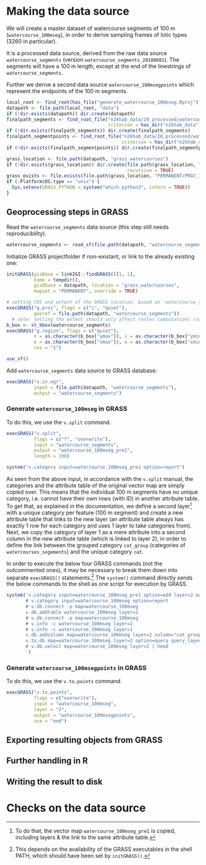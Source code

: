 # Making the data source

We will create a master dataset of watercourse segments of 100 m (`watercourse_100mseg`), in order to derive sampling frames of lotic types (3260 in particular).

It is a processed data source, derived from the raw data source `watercourse_segments` (version `watercourse_segments_20180601`).
The segments will have a 100 m length, except at the end of the linestrings of `watercourse_segments`.

Further we derive a second data source `watercourse_100msegpoints` which represent the endpoints of the 100 m segments.

```r
local_root <- find_root(has_file("generate_watercourse_100mseg.Rproj"))
datapath <- file.path(local_root, "data")
if (!dir.exists(datapath)) dir.create(datapath)
finalpath_segments <- find_root_file("n2khab_data/20_processed/watercourse_100mseg", 
                                     criterion = has_dir("n2khab_data"))
if (!dir.exists(finalpath_segments)) dir.create(finalpath_segments)
finalpath_segmentpoints <- find_root_file("n2khab_data/20_processed/watercourse_100msegpoints", 
                                          criterion = has_dir("n2khab_data"))
if (!dir.exists(finalpath_segmentpoints)) dir.create(finalpath_segmentpoints)
```

```r
grass_location <- file.path(datapath, "grass_watercourses")
if (!dir.exists(grass_location)) dir.create(file.path(grass_location, "PERMANENT"),
                                            recursive = TRUE)
grass_exists <- file.exists(file.path(grass_location, "PERMANENT/PROJ_INFO"))
if (.Platform$OS.type == "unix") {
  Sys.setenv(GRASS_PYTHON = system("which python3", intern = TRUE))
}
```


## Geoprocessing steps in GRASS

Read the `watercourse_segments` data source (this step still needs reproducibility).

```r
watercourse_segments <- read_sf(file.path(datapath, "watercourse_segments"))
```

Initialize GRASS projectfolder if non-existant, or link to the already existing one:

```r
initGRASS(gisBase = link2GI::findGRASS()[1, 1],
          home = tempdir(),
          gisDbase = datapath, location = "grass_watercourses", 
          mapset = "PERMANENT", override = TRUE)
```


```r
# setting CRS and extent of the GRASS location, based on 'watercourse_segments'
execGRASS("g.proj", flags = c("c", "quiet"), 
          georef = file.path(datapath, "watercourse_segments"))
  # note: setting the extent should only affect raster computations (so we don't need it)
b_box <- st_bbox(watercourse_segments)
execGRASS("g.region", flags = c("quiet"), 
          n = as.character(b_box["ymax"]), s = as.character(b_box["ymin"]), 
          e = as.character(b_box["xmax"]), w = as.character(b_box["xmin"]), 
          res = "1")
```


```r
use_sf()
```

Add `watercourse_segments` data source to GRASS database:

```r
execGRASS("v.in.ogr",
          input = file.path(datapath, "watercourse_segments"),
          output = "watercourse_segments")
```

### Generate `watercourse_100mseg` in GRASS

To do this, we use the `v.split` command.

<!-- g.manual v.split -->

```r
execGRASS("v.split",
          flags = c("f", "overwrite"),
          input = "watercourse_segments",
          output = "watercourse_100mseg_pre1",
          length = 100)
```

```r
system("v.category input=watercourse_100mseg_pre1 option=report")
```

As seen from the above input, in accordance with the `v.split` manual, the categories and the attribute table of the original vector map are simply copied over.
This means that the individual 100 m segments have no unique category, i.e. cannot have their own rows (with ID) in another attribute table.
To get that, as explained in the documentation, we define a second layer^[To do that, the vector map `watercourse_100mseg_pre1` is copied, including layers & the link to the same attribute table.] with a unique category per feature (100 m segment) and create a new attribute table that links to the new layer (an attribute table always has exactly 1 row for each category and uses 1 layer to take categories from).
Next, we copy the category of layer 1 as a mere attribute into a second column in the new attribute table (which is linked to layer 2), in order to define the link between the grouped category `cat_group` (categories of `watercourses_segements`) and the unique category `cat`.

In order to execute the below four GRASS commands (not the outcommented ones), it may be necessary to break them down into separate `execGRASS()` statements.^[
This depends on the availability of the GRASS executables in the shell PATH, which should have been set by `initGRASS()`.
]
The `system()` command directly sends the below commands to the shell as one script for execution by GRASS.

```r
system('v.category input=watercourse_100mseg_pre1 option=add layer=2 output=watercourse_100mseg
       # v.category input=watercourse_100mseg option=report
       # v.db.connect -p map=watercourse_100mseg
       v.db.addtable watercourse_100mseg layer=2
       # v.db.connect -p map=watercourse_100mseg
       # v.info -c watercourse_100mseg layer=2
       # v.info -c watercourse_100mseg layer=1
       v.db.addcolumn map=watercourse_100mseg layer=2 column="cat_group int"
       v.to.db map=watercourse_100mseg layer=2 option=query query_layer=1 query_column=cat columns=cat_group --overwrite
       # v.db.select map=watercourse_100mseg layer=2 | head
       ')
```

<!-- Output from the v.to.db command: -->

<!-- WARNING: Values in column <cat_group> will be overwritten -->
<!-- Reading features... -->
<!--  100% -->
<!-- Querying database... -->
<!--  100% -->
<!-- Updating database... -->
<!--  100% -->
<!-- 263871 categories read from vector map (layer 2) -->
<!-- 263871 records selected from table (layer 1) -->
<!-- 263871 categories read from vector map exist in selection from table -->
<!-- 263871 records updated/inserted (layer 2) -->



<!-- v.db.connect -p map=watercourse_100mseg -->
<!-- Vector map <watercourse_100mseg> is connected by: -->
<!-- layer <1/watercourse_segments> table <watercourse_100mseg> in database <(...)/n2khab-preprocessing/src/generate_watercourse_100mseg/data/grass_watercourses/PERMANENT/sqlite/sqlite.db> through driver <sqlite> with key <cat> -->
<!-- layer <2/watercourse_100mseg_2> table <watercourse_100mseg_2> in database <(...)/n2khab-preprocessing/src/generate_watercourse_100mseg/data/grass_watercourses/PERMANENT/sqlite/sqlite.db> through driver <sqlite> with key <cat> -->

### Generate `watercourse_100msegpoints` in GRASS

To do this, we use the `v.to.points` command.

<!-- g.manual v.to.points -->

```r
execGRASS("v.to.points",
          flags = c("overwrite"),
          input = "watercourse_100mseg",
          layer = "2",
          output = "watercourse_100msegpoints",
          use = "end")
```

<!-- v.info watercourse_100msegpoints layer=1 -->
<!--  +----------------------------------------------------------------------------+ -->
<!--  | Name:            watercourse_100msegpoints                                 | -->
<!--  | Mapset:          PERMANENT                                                 | -->
<!--  | Location:        grass_watercourses                                        | -->
<!--  | Database:        (...)                                                     | -->
<!--  | Title:                                                                     | -->
<!--  | Map scale:       1:1                                                       | -->
<!--  | Name of creator: floris                                                    | -->
<!--  | Organization:                                                              | -->
<!--  | Source date:     Fri Nov 27 16:14:43 2020                                  | -->
<!--  | Timestamp (first layer): none                                              | -->
<!--  |----------------------------------------------------------------------------| -->
<!--  | Map format:      native                                                    | -->
<!--  |----------------------------------------------------------------------------| -->
<!--  |   Type of map: vector (level: 2)                                           | -->
<!--  |                                                                            | -->
<!--  |   Number of points:       263871          Number of centroids:  0          | -->
<!--  |   Number of lines:        0               Number of boundaries: 0          | -->
<!--  |   Number of areas:        0               Number of islands:    0          | -->
<!--  |                                                                            | -->
<!--  |   Map is 3D:              No                                               | -->
<!--  |   Number of dblinks:      2                                                | -->
<!--  |                                                                            | -->
<!--  |   Projection: Belge 1972 / Belgian Lambert 72                              | -->
<!--  |                                                                            | -->
<!--  |               N:       244044.9074    S:   153062.38093558                 | -->
<!--  |               E:       258444.2968    W:    23006.85298789                 | -->
<!--  |                                                                            | -->
<!--  |   Digitization threshold: 0                                                | -->
<!--  |   Comment:                                                                 | -->
<!--  |                                                                            | -->
<!--  +----------------------------------------------------------------------------+ -->

<!-- v.category input=watercourse_100msegpoints option=report -->
<!-- Layer/table: 1/watercourse_100msegpoints_1 -->
<!-- type       count        min        max -->
<!-- point     263871          1     263871 -->
<!-- line           0          0          0 -->
<!-- boundary       0          0          0 -->
<!-- centroid       0          0          0 -->
<!-- area           0          0          0 -->
<!-- face           0          0          0 -->
<!-- kernel         0          0          0 -->
<!-- all       263871          1     263871 -->
<!-- Layer/table: 2/watercourse_100msegpoints_2 -->
<!-- type       count        min        max -->
<!-- point     263871          1     263871 -->
<!-- line           0          0          0 -->
<!-- boundary       0          0          0 -->
<!-- centroid       0          0          0 -->
<!-- area           0          0          0 -->
<!-- face           0          0          0 -->
<!-- kernel         0          0          0 -->
<!-- all       263871          1     263871 -->



## Exporting resulting objects from GRASS



## Further handling in R



## Writing the result to disk




# Checks on the data source

